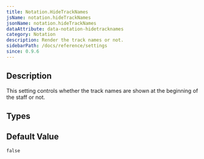 ```yaml
---
title: Notation.HideTrackNames
jsName: notation.hideTrackNames
jsonName: notation.hideTrackNames
dataAttribute: data-notation-hidetracknames
category: Notation
description: Render the track names or not.
sidebarPath: /docs/reference/settings
since: 0.9.6
---
```



## Description

This setting controls whether the track names are shown at the beginning of the staff or not. 

<PropertyDescription metadata={metadata} />

## Types

<TypeTable>
    <TypeRow name="bool" />
</TypeTable>

## Default Value

`false`